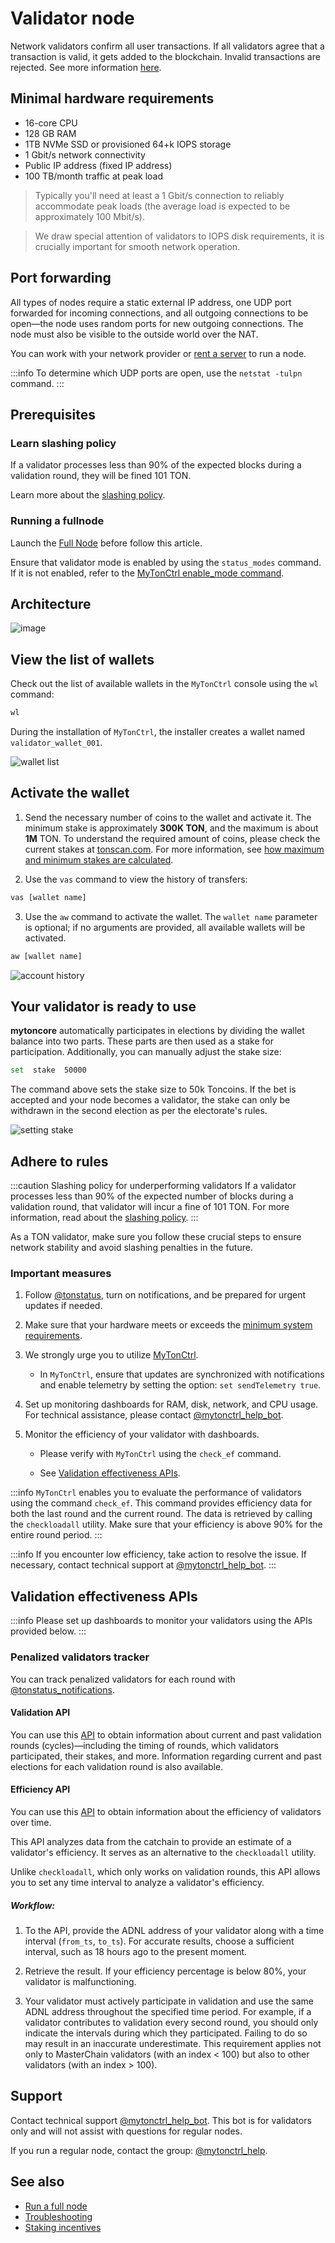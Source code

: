 
# Validator node

Network validators confirm all user transactions. If all validators agree that a transaction is valid, it gets added to the blockchain. Invalid transactions are rejected. See more information [here](https://ton.org/validators).

## Minimal hardware requirements

- 16-core CPU
- 128 GB RAM
- 1TB NVMe SSD or provisioned 64+k IOPS storage
- 1 Gbit/s network connectivity
- Public IP address (fixed IP address)
- 100 TB/month traffic at peak load

> Typically you'll need at least a 1 Gbit/s connection to reliably accommodate peak loads (the average load is expected to be approximately 100 Mbit/s).

> We draw special attention of validators to IOPS disk requirements, it is crucially important for smooth network operation.

## Port forwarding

All types of nodes require a static external IP address, one UDP port forwarded for incoming connections, and all outgoing connections to be open—the node uses random ports for new outgoing connections. The node must also be visible to the outside world over the NAT.

You can work with your network provider or [rent a server](/v3/guidelines/nodes/running-nodes/full-node#recommended-providers) to run a node.

:::info
To determine which UDP ports are open, use the `netstat -tulpn` command.
:::

## Prerequisites

### Learn slashing policy

If a validator processes less than 90% of the expected blocks during a validation round, they will be fined 101 TON.

Learn more about the [slashing policy](/v3/documentation/infra/nodes/validation/staking-incentives#decentralized-system-of-penalties).

### Running a fullnode

Launch the [Full Node](/v3/guidelines/nodes/running-nodes/full-node) before follow this article.

Ensure that validator mode is enabled by using the `status_modes` command. If it is not enabled, refer to the [MyTonCtrl enable_mode command](/v3/documentation/infra/nodes/mytonctrl/mytonctrl-overview#enable_mode).

## Architecture

![image](/img/nominator-pool/hot-wallet.png)

## View the list of wallets

Check out the list of available wallets in the `MyTonCtrl` console using the `wl` command:

```bash
wl
```

During the installation of `MyTonCtrl`, the installer creates a wallet named `validator_wallet_001`.

![wallet list](/img/docs/nodes-validator/manual-ubuntu_mytonctrl-wl_ru.png)

## Activate the wallet

1. Send the necessary number of coins to the wallet and activate it. The minimum stake is approximately **300K TON**, and the maximum is about **1M** TON. To understand the required amount of coins, please check the current stakes at [tonscan.com](https://tonscan.com/validation). For more information, see [how maximum and minimum stakes are calculated](/v3/documentation/infra/nodes/validation/staking-incentives#values-of-stakes-max-effective-stake).

2. Use the `vas` command to view the history of transfers:

```bash
vas [wallet name]
```

3. Use the `aw` command to activate the wallet. The `wallet name` parameter is optional; if no arguments are provided, all available wallets will be activated.

```bash
aw [wallet name]
```

![account history](/img/docs/nodes-validator/manual-ubuntu_mytonctrl-vas-aw_ru.png)

## Your validator is ready to use

**mytoncore** automatically participates in elections by dividing the wallet balance into two parts. These parts are then used as a stake for participation. Additionally, you can manually adjust the stake size:

```bash
set  stake  50000
```

The command above sets the stake size to 50k Toncoins. If the bet is accepted and your node becomes a validator, the stake can only be withdrawn in the second election as per the electorate's rules.

![setting stake](/img/docs/nodes-validator/manual-ubuntu_mytonctrl-set_ru.png)

## Adhere to rules

:::caution Slashing policy for underperforming validators
If a validator processes less than 90% of the expected number of blocks during a validation round, that validator will incur a fine of 101 TON. For more information, read about the [slashing policy](/v3/documentation/infra/nodes/validation/staking-incentives#decentralized-system-of-penalties).
:::

As a TON validator, make sure you follow these crucial steps to ensure network stability and avoid slashing penalties in the future.

### Important measures

1. Follow [@tonstatus](https://t.me/tonstatus), turn on notifications, and be prepared for urgent updates if needed.

2. Make sure that your hardware meets or exceeds the [minimum system requirements](/v3/guidelines/nodes/running-nodes/validator-node#minimal-hardware-requirements).

3. We strongly urge you to utilize [MyTonCtrl](https://github.com/ton-blockchain/mytonctrl).

   - In `MyTonCtrl`, ensure that updates are synchronized with notifications and enable telemetry by setting the option: `set sendTelemetry true`.

4. Set up monitoring dashboards for RAM, disk, network, and CPU usage. For technical assistance, please contact [@mytonctrl_help_bot](https://t.me/mytonctrl_help_bot).

5. Monitor the efficiency of your validator with dashboards.

   - Please verify with `MyTonCtrl` using the `check_ef` command.

   - See [Validation effectiveness APIs](/v3/guidelines/nodes/running-nodes/validator-node#validation-effectiveness-apis).

:::info
`MyTonCtrl` enables you to evaluate the performance of validators using the command `check_ef`. This command provides efficiency data for both the last round and the current round. The data is retrieved by calling the `checkloadall` utility. Make sure that your efficiency is above 90% for the entire round period.
:::

:::info
If you encounter low efficiency, take action to resolve the issue. If necessary, contact technical support at [@mytonctrl_help_bot](https://t.me/mytonctrl_help_bot).
:::

## Validation effectiveness APIs

:::info
Please set up dashboards to monitor your validators using the APIs provided below.
:::

### Penalized validators tracker

You can track penalized validators for each round with [@tonstatus_notifications](https://t.me/tonstatus_notifications).

#### Validation API

You can use this [API](https://elections.toncenter.com/docs) to obtain information about current and past validation rounds (cycles)—including the timing of rounds, which validators participated, their stakes, and more. Information regarding current and past elections for each validation round is also available.

#### Efficiency API

You can use this [API](https://toncenter.com/api/qos/index.html#/) to obtain information about the efficiency of validators over time.

This API analyzes data from the catchain to provide an estimate of a validator's efficiency. It serves as an alternative to the `checkloadall` utility.

Unlike `checkloadall`, which only works on validation rounds, this API allows you to set any time interval to analyze a validator's efficiency.

##### Workflow:

1. To the API, provide the ADNL address of your validator along with a time interval (`from_ts`, `to_ts`). For accurate results, choose a sufficient interval, such as 18 hours ago to the present moment.

2. Retrieve the result. If your efficiency percentage is below 80%, your validator is malfunctioning.

3. Your validator must actively participate in validation and use the same ADNL address throughout the specified time period. For example, if a validator contributes to validation every second round, you should only indicate the intervals during which they participated. Failing to do so may result in an inaccurate underestimate. This requirement applies not only to MasterChain validators (with an index \< 100) but also to other validators (with an index > 100).

## Support

Contact technical support [@mytonctrl_help_bot](https://t.me/mytonctrl_help_bot). This bot is for validators only and will not assist with questions for regular nodes.

If you run a regular node, contact the group: [@mytonctrl_help](https://t.me/mytonctrl_help).

## See also

- [Run a full node](/v3/guidelines/nodes/running-nodes/full-node)
- [Troubleshooting](/v3/guidelines/nodes/nodes-troubleshooting)
- [Staking incentives](/v3/documentation/infra/nodes/validation/staking-incentives)

<Feedback />
